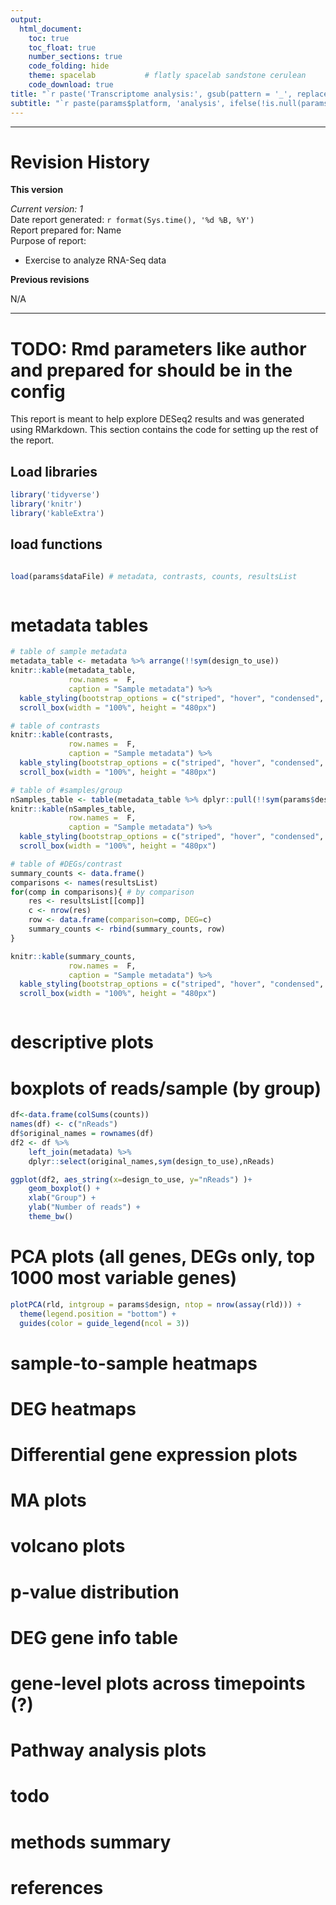 ```yaml
---
output:
  html_document:
    toc: true
    toc_float: true
    number_sections: true
    code_folding: hide
    theme: spacelab           # flatly spacelab sandstone cerulean
    code_download: true
title: "`r paste('Transcriptome analysis:', gsub(pattern = '_', replacement = ' ', x = params$project_name))`"
subtitle: "`r paste(params$platform, 'analysis', ifelse(!is.null(params$group_filter), paste('for', paste(params$group_filter, collapse=' and ')), ''))`"
---
```



***

# Revision History

**This version**  
  
*Current version: 1*  
Date report generated: `r format(Sys.time(), '%d %B, %Y')`  
Report prepared for: Name  
Purpose of report:  

* Exercise to analyze RNA-Seq data  

**Previous revisions**  

N/A  

***


# TODO: Rmd parameters like author and prepared for should be in the config

This report is meant to help explore DESeq2 results and was generated using RMarkdown. This section contains the code for setting up the rest of the report.  

## Load libraries

```r
library('tidyverse')
library('knitr')
library('kableExtra')


```


## load functions
```r



```


```r

load(params$dataFile) # metadata, contrasts, counts, resultsList



```


# metadata tables
```r

# table of sample metadata
metadata_table <- metadata %>% arrange(!!sym(design_to_use))
knitr::kable(metadata_table,
             row.names =  F,
             caption = "Sample metadata") %>%
  kable_styling(bootstrap_options = c("striped", "hover", "condensed", "responsive")) %>%
  scroll_box(width = "100%", height = "480px")

# table of contrasts
knitr::kable(contrasts,
             row.names =  F,
             caption = "Sample metadata") %>%
  kable_styling(bootstrap_options = c("striped", "hover", "condensed", "responsive")) %>%
  scroll_box(width = "100%", height = "480px")

# table of #samples/group
nSamples_table <- table(metadata_table %>% dplyr::pull(!!sym(params$design))) 
knitr::kable(nSamples_table,
             row.names =  F,
             caption = "Sample metadata") %>%
  kable_styling(bootstrap_options = c("striped", "hover", "condensed", "responsive")) %>%
  scroll_box(width = "100%", height = "480px")

# table of #DEGs/contrast 
summary_counts <- data.frame()
comparisons <- names(resultsList)
for(comp in comparisons){ # by comparison
    res <- resultsList[[comp]]
    c <- nrow(res)
    row <- data.frame(comparison=comp, DEG=c)
    summary_counts <- rbind(summary_counts, row)
}

knitr::kable(summary_counts,
             row.names =  F,
             caption = "Sample metadata") %>%
  kable_styling(bootstrap_options = c("striped", "hover", "condensed", "responsive")) %>%
  scroll_box(width = "100%", height = "480px")



```


# descriptive plots

# boxplots of reads/sample (by group)
```r
df<-data.frame(colSums(counts))
names(df) <- c("nReads")
df$original_names = rownames(df)
df2 <- df %>%
    left_join(metadata) %>%
    dplyr::select(original_names,sym(design_to_use),nReads)

ggplot(df2, aes_string(x=design_to_use, y="nReads") )+
    geom_boxplot() +
    xlab("Group") +
    ylab("Number of reads") +
    theme_bw()

```

# PCA plots (all genes, DEGs only, top 1000 most variable genes)
```r

plotPCA(rld, intgroup = params$design, ntop = nrow(assay(rld))) + 
  theme(legend.position = "bottom") +
  guides(color = guide_legend(ncol = 3))

```

# sample-to-sample heatmaps
# DEG heatmaps

# Differential gene expression plots

# MA plots
# volcano plots
# p-value distribution
# DEG gene info table
# gene-level plots across timepoints (?)

# Pathway analysis plots

# todo

# methods summary
# references
